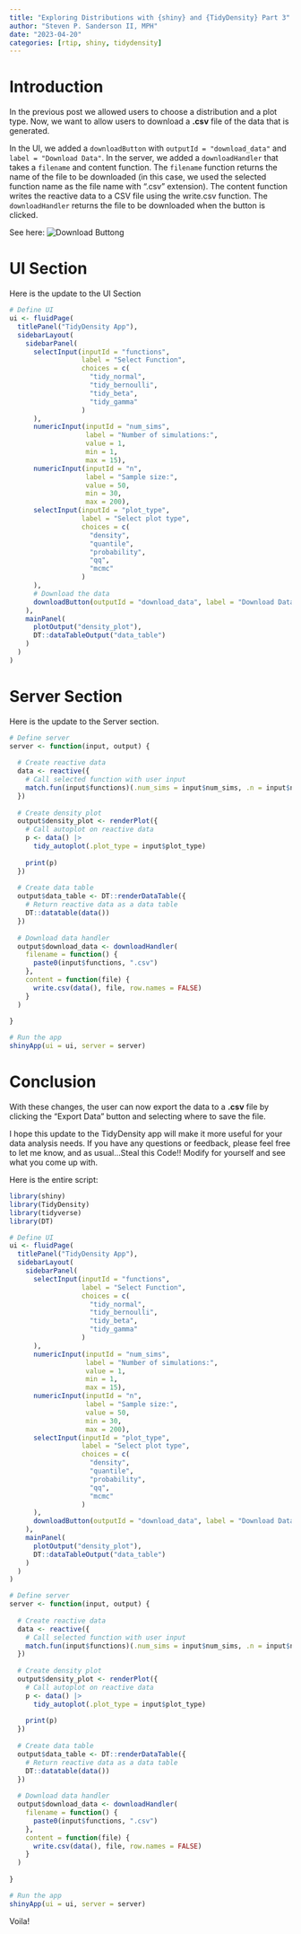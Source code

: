 ```yaml
---
title: "Exploring Distributions with {shiny} and {TidyDensity} Part 3"
author: "Steven P. Sanderson II, MPH"
date: "2023-04-20"
categories: [rtip, shiny, tidydensity]
---
```


# Introduction

In the previous post we allowed users to choose a distribution and a plot type. Now, we want to allow users to download a __.csv__ file of the data that is generated.

In the UI, we added a `downloadButton` with `outputId = "download_data"` and `label = "Download Data"`. In the server, we added a `downloadHandler` that takes a `filename` and content function. The `filename` function returns the name of the file to be downloaded (in this case, we used the selected function name as the file name with ".csv" extension). The content function writes the reactive data to a CSV file using the write.csv function. The `downloadHandler` returns the file to be downloaded when the button is clicked.

See here:
![Download Buttong](DownloadData.PNG)

# UI Section

Here is the update to the UI Section

```r
# Define UI
ui <- fluidPage(
  titlePanel("TidyDensity App"),
  sidebarLayout(
    sidebarPanel(
      selectInput(inputId = "functions",
                  label = "Select Function",
                  choices = c(
                    "tidy_normal", 
                    "tidy_bernoulli", 
                    "tidy_beta", 
                    "tidy_gamma"
                  )
      ),
      numericInput(inputId = "num_sims",
                   label = "Number of simulations:",
                   value = 1,
                   min = 1,
                   max = 15),
      numericInput(inputId = "n",
                   label = "Sample size:",
                   value = 50,
                   min = 30,
                   max = 200),
      selectInput(inputId = "plot_type",
                  label = "Select plot type",
                  choices = c(
                    "density",
                    "quantile",
                    "probability",
                    "qq",
                    "mcmc"
                  )
      ),
      # Download the data
      downloadButton(outputId = "download_data", label = "Download Data")
    ),
    mainPanel(
      plotOutput("density_plot"),
      DT::dataTableOutput("data_table")
    )
  )
)
```

# Server Section

Here is the update to the Server section.

```r
# Define server
server <- function(input, output) {
  
  # Create reactive data
  data <- reactive({
    # Call selected function with user input
    match.fun(input$functions)(.num_sims = input$num_sims, .n = input$n)
  })
  
  # Create density plot
  output$density_plot <- renderPlot({
    # Call autoplot on reactive data
    p <- data() |>
      tidy_autoplot(.plot_type = input$plot_type)
    
    print(p)
  })
  
  # Create data table
  output$data_table <- DT::renderDataTable({
    # Return reactive data as a data table
    DT::datatable(data())
  })
  
  # Download data handler
  output$download_data <- downloadHandler(
    filename = function() {
      paste0(input$functions, ".csv")
    },
    content = function(file) {
      write.csv(data(), file, row.names = FALSE)
    }
  )
  
}

# Run the app
shinyApp(ui = ui, server = server)
```

# Conclusion

With these changes, the user can now export the data to a __.csv__ file by clicking the "Export Data" button and selecting where to save the file.

I hope this update to the TidyDensity app will make it more useful for your data analysis needs. If you have any questions or feedback, please feel free to let me know, and as usual...Steal this Code!! Modify for yourself and see what you come up with.


Here is the entire script:

```r
library(shiny)
library(TidyDensity)
library(tidyverse)
library(DT)

# Define UI
ui <- fluidPage(
  titlePanel("TidyDensity App"),
  sidebarLayout(
    sidebarPanel(
      selectInput(inputId = "functions",
                  label = "Select Function",
                  choices = c(
                    "tidy_normal", 
                    "tidy_bernoulli", 
                    "tidy_beta", 
                    "tidy_gamma"
                  )
      ),
      numericInput(inputId = "num_sims",
                   label = "Number of simulations:",
                   value = 1,
                   min = 1,
                   max = 15),
      numericInput(inputId = "n",
                   label = "Sample size:",
                   value = 50,
                   min = 30,
                   max = 200),
      selectInput(inputId = "plot_type",
                  label = "Select plot type",
                  choices = c(
                    "density",
                    "quantile",
                    "probability",
                    "qq",
                    "mcmc"
                  )
      ),
      downloadButton(outputId = "download_data", label = "Download Data")
    ),
    mainPanel(
      plotOutput("density_plot"),
      DT::dataTableOutput("data_table")
    )
  )
)

# Define server
server <- function(input, output) {
  
  # Create reactive data
  data <- reactive({
    # Call selected function with user input
    match.fun(input$functions)(.num_sims = input$num_sims, .n = input$n)
  })
  
  # Create density plot
  output$density_plot <- renderPlot({
    # Call autoplot on reactive data
    p <- data() |>
      tidy_autoplot(.plot_type = input$plot_type)
    
    print(p)
  })
  
  # Create data table
  output$data_table <- DT::renderDataTable({
    # Return reactive data as a data table
    DT::datatable(data())
  })
  
  # Download data handler
  output$download_data <- downloadHandler(
    filename = function() {
      paste0(input$functions, ".csv")
    },
    content = function(file) {
      write.csv(data(), file, row.names = FALSE)
    }
  )
  
}

# Run the app
shinyApp(ui = ui, server = server)
```

Voila!